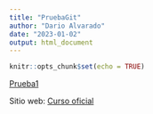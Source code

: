 ```yaml
---
title: "PruebaGit"
author: "Dario Alvarado"
date: "2023-01-02"
output: html_document
---
```


```r
knitr::opts_chunk$set(echo = TRUE)
```

[Prueba1](Prueba1.html)

Sitio web: [Curso oficial](https://www.hnbiology.org/analisisestadisticoecologia)

